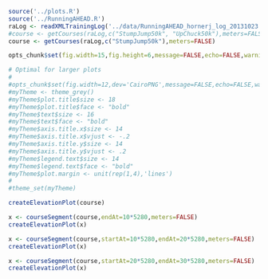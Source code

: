 ```r
source('../plots.R')
source('../RunningAHEAD.R')
raLog <- readXMLTrainingLog('../data/RunningAHEAD_hornerj_log_20131023.xml')
#course <- getCourses(raLog,c("StumpJump50k", "UpChuck50k"),meters=FALSE)
course <- getCourses(raLog,c("StumpJump50k"),meters=FALSE)

opts_chunk$set(fig.width=15,fig.height=6,message=FALSE,echo=FALSE,warning=FALSE)

# Optimal for larger plots
#
#opts_chunk$set(fig.width=12,dev='CairoPNG',message=FALSE,echo=FALSE,warning=FALSE)
#myTheme <- theme_grey()
#myTheme$plot.title$size <- 18
#myTheme$plot.title$face <- "bold"
#myTheme$text$size <- 16
#myTheme$text$face <- "bold"
#myTheme$axis.title.x$size <- 14
#myTheme$axis.title.x$vjust <- -.2
#myTheme$axis.title.y$size <- 14
#myTheme$axis.title.y$vjust <- .2
#myTheme$legend.text$size <- 14
#myTheme$legend.text$face <- "bold"
#myTheme$plot.margin <- unit(rep(1,4),'lines')
#
#theme_set(myTheme)
```
```r
createElevationPlot(course)
```

```r
x <- courseSegment(course,endAt=10*5280,meters=FALSE)
createElevationPlot(x)
```

```r
x <- courseSegment(course,startAt=10*5280,endAt=20*5280,meters=FALSE)
createElevationPlot(x)
```
```r
x <- courseSegment(course,startAt=20*5280,endAt=30*5280,meters=FALSE)
createElevationPlot(x)
```
